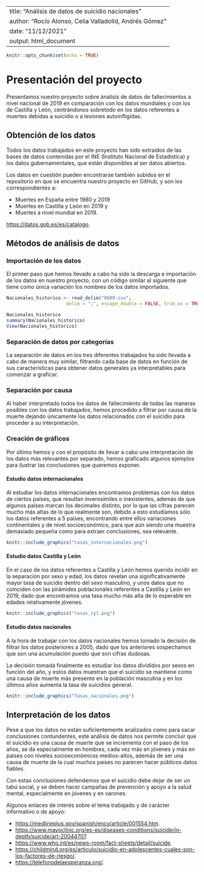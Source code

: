 
---
title: "Análisis de datos de suicidio nacionales"
author: "Rocío Alonso, Celia Valladolid, Andrés Gómez"
date: "11/12/2021"
output: html_document
---

```r
knitr::opts_chunk$set(echo = TRUE)
```

# Presentación del proyecto

Presentamos nuestro proyecto sobre ánalisis de datos de fallecimientos a nivel nacional de 2019 en comparación con los datos mundiales y con los de Castilla y León, centrándonos sobretodo en los datos referentes a muertes debidas a suicidio o a lesiones autoinfligidas.

## Obtención de los datos

Todos los datos trabajados en este proyecto han sido extraídos de las bases de datos contenidas por el INE (Instituto Nacional de Estadística) y los datos gubernamentales, que están disponibles al ser datos abiertos. 

Los datos en cuestión pueden encontrarse también subidos en el repositorio en que se encuentra nuestro proyecto en GitHub, y son los correspondientes a:

+ Muertes en España entre 1980 y 2019
+ Muertes en Castilla y León en 2019 y 
+ Muertes a nivel mundial en 2019.

<https://datos.gob.es/es/catalogo>.

## Métodos de análisis de datos
### Importación de los datos
El primer paso que hemos llevado a cabo ha sido la descarga e importación de los datos en nuestro proyecto, con un código similar al siguiente que tiene como única variación los nombres de los datos importados.
```r
Nacionales_historico <- read_delim("6609.csv", 
                      delim = ";", escape_double = FALSE, trim_ws = TRUE)

Nacionales_historico
summary(Nacionales_historico)
View(Nacionales_historico)
```

### Separación de datos por categorías
La separación de datos en los tres diferentes trabajados ha sido llevada a cabo de manera muy similar, filtrando cada base de datos en función de sus características para obtener datos generales ya interpretables para comenzar a graficar.

### Separación por causa
Al haber interpretado todos los datos de fallecimiento de todas las maneras posibles con los datos trabajados, hemos procedido a filtrar por causa de la muerte dejando únicamente los datos relacionados con el suicidio para proceder a su interpretación.

### Creación de gráficos
Por último hemos y con el propósito de llevar a cabo una interpretación de los datos más relevantes por separado, hemos graficado algunos ejemplos para ilustrar las conclusiones que queremos exponer.

#### Estudio datos internacionales
Al estudiar los datos internacionales encontramos problemas con los datos de ciertos países, que resultan inverosímiles o inexistentes, además de que algunos países marcan los decimales distinto, por lo que las cifras parecen mucho más altas de lo que realmente son, debido a esto estudiamos sólo los datos referentes a 5 países, encontrando entre ellos variaciones continentales y de nivel socioeconómico, para que aún siendo una muestra demasiado pequeña como para extraer conclusiones, sea relevante.

```r
knitr::include_graphics("tasas_internacionales.png")
```

#### Estudio datos Castilla y León
En el caso de los datos referentes a Castilla y León hemos querido incidir en la separación por sexo y edad, los datos revelan una significativamente mayor tasa de suicidio dentro del sexo masculino, y unos datos que no coinciden con las pirámides poblacionales referentes a Castilla y León en 2019, dado que encontramos una tasa mucho más alta de lo esperable en edades relativamente jóvenes.

```r
knitr::include_graphics("tasas_cyl.png")
```

#### Estudio datos nacionales
A la hora de trabajar con los datos nacionales hemos tomado la decisión de filtrar los datos posteriores a 2005, dado que los anteriores sospechamos que son una acumulación puesto que son cifras dudosas.

La decisión tomada finalmente es estudiar los datos divididos por sexos en función del año, y estos datos muestran que el suicidio se mantiene como una causa de muerte más presente en la población masculina y en los últimos años aumenta la tasa de suicidios general.

```r
knitr::include_graphics("Tasas_nacionales.png")
```


## Interpretación de los datos
 Pese a que los datos no están suficientemente analizados como para sacar conclusiones contundentes, este análisis de datos nos permite concluir que el suicidio es una causa de muerte que se incrementa con el paso de los años, se da especialmente en hombres, cada vez más en jóvenes y más en países con niveles socioeconómicos medios-altos, además de ser una causa de muerte de la cual muchos países no parecen hacer públicos datos fiables.
 
 Con estas conclusiones defendemos que el suicidio debe dejar de ser un tabú social, y se deben hacer campañas de prevención y apoyo a la salud mental, especialmente en jóvenes y en varones.
 
 Algunos enlaces de interés sobre el tema trabajado y de carácter informativo o de apoyo:
 
+ <https://medlineplus.gov/spanish/ency/article/001554.htm>.
+ <https://www.mayoclinic.org/es-es/diseases-conditions/suicide/in-depth/suicide/art-20044707>.
+ <https://www.who.int/es/news-room/fact-sheets/detail/suicide>.
+ <https://childmind.org/es/articulo/suicidio-en-adolescentes-cuales-son-los-factores-de-riesgo/>.
+ <https://telefonodelaesperanza.org/>.
